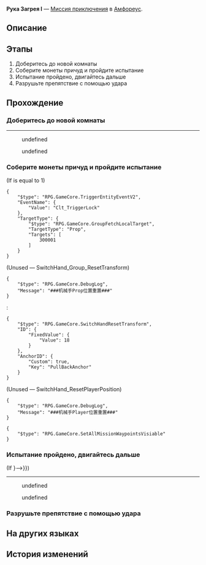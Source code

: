 {{Дополнить|Диалоги.}}
{{Миссия Инфобокс
|id              = 8030132
|Название        = 
|Изображение     = Миссия Освоения Рука Загрея I.png
|Тип             = Миссия приключения
|События         = 
|Глава           = 
|Условия         = 
|Персонажи       = Дамионис; Первопроходец
|СтартЛокация    = Рука Загрея I
|Мир             = Амфореус
|Локации         = Рука Загрея I
|Предыдущая      = 
|Следующая       = 
|Награды         = 
}}
'''Рука Загрея I''' — [[Миссия приключения]] в [[Амфореус]].

==Описание==
{{Описание|<!--официальное описание из Перекрёстка судеб-->}}

==Этапы==
# Доберитесь до новой комнаты
# Соберите монеты причуд и пройдите испытание
# Испытание пройдено, двигайтесь дальше
# Разрушьте препятствие с помощью удара

==Прохождение==
{{Дополнить}}

===Доберитесь до новой комнаты===
{{Описание миссии|локация=Рука Загрея I|Вы идёте всё дальше и дальше и попадаете в пустую комнату.}}
{{Диалог Начало}}
----
<!--Unknown TalkSentence: 830110701-->
<!--Unknown TalkSentence: 830110702-->
:{{Диалог|Стрелка}} undefined
:<!--Unknown TalkSentence: 830110704-->
:<!--Unknown TalkSentence: 830110705-->
:<!--Unknown TalkSentence: 830110706-->
:<!--Unknown TalkSentence: 830110707-->
:<!--Unknown TalkSentence: 830110708-->
::{{tx}}
:{{Диалог|Стрелка}} undefined
:<!--Unknown TalkSentence: 830110707-->
:<!--Unknown TalkSentence: 830110708-->
::{{tx}}
<!--Unknown TalkSentence: 830110707-->
<!--Unknown TalkSentence: 830110708-->
:{{tx}}
{{Диалог Конец}}

===Соберите монеты причуд и пройдите испытание===
{{Описание миссии|локация=Рука Загрея I|Вы идёте всё дальше и дальше и попадаете в пустую комнату...<br />Последователи Загрея считают воровство священным ритуалом. Если хотите снять печать, придётся освоить мастерство карманных краж.}}
{{Диалог Начало}}
;(If {{F|undefined}} is equal to 1)
<pre>{
	"$type": "RPG.GameCore.TriggerEntityEventV2",
	"EventName": {
		"Value": "Clt_TriggerLock"
	},
	"TargetType": {
		"$type": "RPG.GameCore.GroupFetchLocalTarget",
		"TargetType": "Prop",
		"Targets": [
			300001
		]
	}
}</pre>
;(Unused &mdash; SwitchHand_Group_ResetTransform)
<pre>{
	"$type": "RPG.GameCore.DebugLog",
	"Message": "###机械手Prop位置重置###"
}</pre>
:<pre>{
	"$type": "RPG.GameCore.SwitchHandResetTransform",
	"ID": {
		"FixedValue": {
			"Value": 18
		}
	},
	"AnchorID": {
		"Custom": true,
		"Key": "PullBackAnchor"
	}
}</pre>
::<!--0.2-second delay-->

;(Unused &mdash; SwitchHand_ResetPlayerPosition)
<pre>{
	"$type": "RPG.GameCore.DebugLog",
	"Message": "###机械手Player位置重置###"
}</pre>
::<!--0.2-second delay-->
<pre>{
	"$type": "RPG.GameCore.SetAllMissionWaypointsVisiable"
}</pre>
{{Диалог Конец}}

===Испытание пройдено, двигайтесь дальше===
{{Диалог Начало}}
;(If {{cx}}{{subst:void|<!--{"$type":"RPG.GameCore.ByCompareFloorCustomFloatV2","Name":{"Value":"FCV_isHand"},"CompareType":"Equal","CompareValue":{"FixedValue":{"Value":0}}}-->}})
----
<!--Unknown TalkSentence: 830110800-->
<!--Unknown TalkSentence: 830110801-->
:{{Диалог|Стрелка}} undefined
:<!--Unknown TalkSentence: 830110803-->
:<!--Unknown TalkSentence: 830110804-->
:<!--Unknown TalkSentence: 830110805-->
:<!--Unknown TalkSentence: 830110806-->
::{{tx}}
:{{Диалог|Стрелка}} undefined
:<!--Unknown TalkSentence: 830110805-->
:<!--Unknown TalkSentence: 830110806-->
::{{tx}}
<!--Unknown TalkSentence: 830110805-->
<!--Unknown TalkSentence: 830110806-->
:{{tx}}
{{Диалог Конец}}

===Разрушьте препятствие с помощью удара===
{{Описание миссии|локация=Рука Загрея I|Все комнаты гипогея надёжно запечатаны. Эта находится под защитой руки Загрея. Продолжить путь можно, лишь завершив испытание.}}
{{Диалог Начало}}

{{Диалог Конец}}

==На других языках==
{{На других языках
|en   = Hand of Zagreus: Room I
|zhs  = 扎格列斯之手-房间Ⅰ
|zht  = 扎格列斯之手-房間Ⅰ
|ja   = ザグレウスの手：部屋I
|ko   = 자그레우스의 손-방Ⅰ
|es   = Mano de Zagreus: sala I
|fr   = Salle I de la Main de Zagreus
|ru   = Рука Загрея I
|th   = หัตถ์ Zagreus: ห้อง I
|vi   = Tay Của Zagreus: Phòng I
|de   = Hand des Zagreus: Raum I
|id   = Tangan Zagreus: Ruangan I
|pt   = A Mão de Zagreus: Sala I
}}

==История изменений==
{{История изменений|3.0}}
